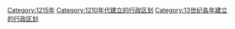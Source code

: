 {{Cat topic in year| topic=建立的行政区划|year=1215}}
[[Category:1215年|Category:1215年]]
[[Category:1210年代建立的行政区划|Category:1210年代建立的行政区划]]
[[Category:13世纪各年建立的行政区划|Category:13世纪各年建立的行政区划]]